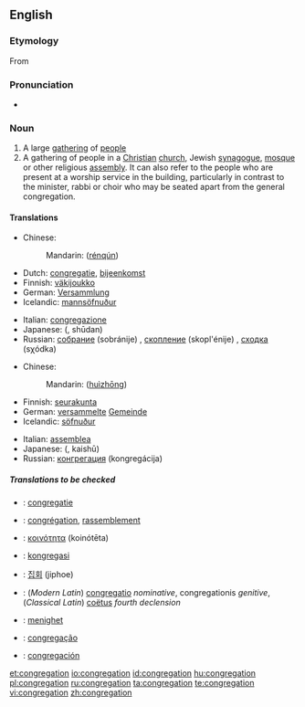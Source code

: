 ==English==

===Etymology===
From {{L.}} {{term|congregatio|congregātiō|lang=la}}

===Pronunciation===
* {{rhymes|eɪʃǝn}}

===Noun===
{{en-noun}}

# A large [[gathering]] of [[people]]
# A gathering of people in a [[Christian]] [[church]], Jewish [[synagogue]], [[mosque]] or other religious [[assembly]].  It can also refer to the people who are present at a worship service in the building, particularly in contrast to the minister, rabbi or choir who may be seated apart from the general congregation.

====Translations====
{{trans-top|A large gathering of people}}
*Chinese:
*:Mandarin: {{zh-ts|人群|人群}} ([[rén]][[qún]])
* Dutch: [[congregatie]], [[bijeenkomst]]
*Finnish: [[väkijoukko]]
*German: [[Versammlung]] {{f}}
*Icelandic: [[mannsöfnuður]] {{m}}
{{trans-mid}}
*Italian: [[congregazione]]
*Japanese: {{JAchar|[[集団]]}} ({{JAchar|[[しゅうだん]]}}, shūdan)
*Russian: [[собрание]] (sobránije) {{n}}, [[скопление]] (skopl'énije) {{n}}, [[сходка]] (sχódka) {{f}}
{{trans-bottom}}

{{trans-top|A gathering of people in a church; the church audience}}
*Chinese:
*:Mandarin: {{zh-ts|會眾|会众}} ([[huì]][[zhōng]])
*Finnish: [[seurakunta]]
*German: [[versammelt]]e [[Gemeinde]] {{f}}
*Icelandic: [[söfnuður]] {{m}}
{{trans-mid}}
*Italian: [[assemblea]]
*Japanese: {{JAchar|[[会衆]]}} ({{JAchar|[[かいしゅう]]}}, kaishū)
*Russian: [[конгрегация]] (kongregácija) {{f}}
{{trans-bottom}}

=====Translations to be checked=====
{{checktrans}}
{{top}}
*{{ttbc|Dutch}}: [[congregatie]]
*{{ttbc|French}}: [[congrégation]], [[rassemblement]]
*{{ttbc|Greek}}: [[κοινότητα]] (koinótēta)
{{mid}}
*{{ttbc|Indonesian}}: [[kongregasi]]
*{{ttbc|Korean}}: [[집회]] (jiphoe)
*{{ttbc|Latin}}: (''Modern Latin'') [[congregatio]] ''nominative'', congregationis ''genitive'', (''Classical Latin'') [[coëtus]] ''fourth declension''
*{{ttbc|Norwegian}}: [[menighet]]
*{{ttbc|Portuguese}}: [[congregação]]
*{{ttbc|Spanish}}: [[congregación]]
{{bottom}}

[[et:congregation]]
[[io:congregation]]
[[id:congregation]]
[[hu:congregation]]
[[pl:congregation]]
[[ru:congregation]]
[[ta:congregation]]
[[te:congregation]]
[[vi:congregation]]
[[zh:congregation]]
